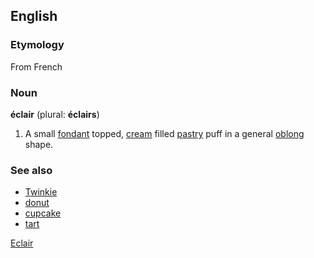 ==English==

===Etymology===
From French

===Noun===
'''éclair''' (plural: '''éclairs''')

# A small [[fondant]] topped, [[cream]] filled [[pastry]] puff in a general [[oblong]] shape.

===See also===
*[[Twinkie]]
*[[donut]]
*[[cupcake]]
*[[tart]]

[[Category:English words spelled with diacritics or ligatures|Eclair]]